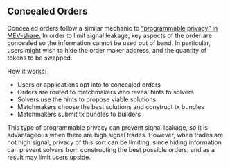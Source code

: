 ## Concealed Orders

Concealed orders follow a similar mechanic to [“programmable privacy” in MEV-share.](https://collective.flashbots.net/t/mev-share-programmably-private-orderflow-to-share-mev-with-users/1264) In order to limit signal leakage, key aspects of the order are concealed so the information cannot be used out of band. In particular, users might wish to hide the order maker address, and the quantity of tokens to be swapped.

How it works:

- Users or applications opt into to concealed orders
- Orders are routed to matchmakers who reveal hints to solvers
- Solvers use the hints to propose viable solutions
- Matchmakers choose the best solutions and construct tx bundles
- Matchmakers submit tx bundles to builders

This type of programmable privacy can prevent signal leakage, so it is advantageous when there are high signal trades. However, when trades are not high signal, privacy of this sort can be limiting, since hiding information can prevent solvers from constructing the best possible orders, and as a result may limit users upside.
